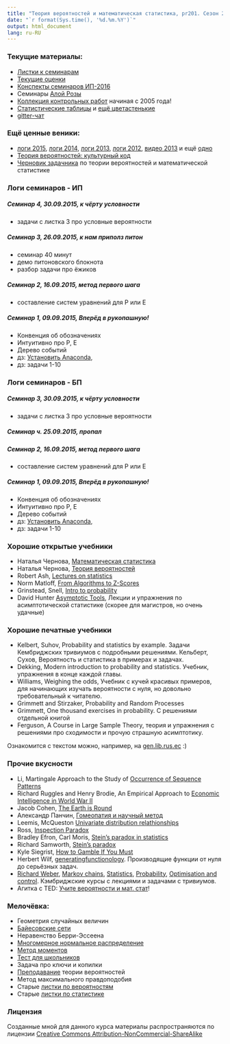 ```yaml
---
title: "Теория вероятностей и математическая статистика, pr201. Сезон 2016-2017"
date: "`r format(Sys.time(), '%d.%m.%Y')`"
output: html_document
lang: ru-RU
---
```


### Текущие материалы:

* [Листки к семинарам](https://github.com/bdemeshev/pr201/raw/master/tvims_notes_2013/tvims_notes_2013.pdf)
* [Текущие оценки](https://docs.google.com/spreadsheets/d/1xhDiVS3uSQLzX57lhHWY5szH2OHhDQC6uWWwUoyB2DQ/pubhtml)
* [Конспекты семинаров ИП-2016](https://github.com/bdemeshev/pr201/tree/master/2016/stud_notes)
* Семинары [Алой Розы](https://github.com/bdemeshev/pr201/tree/master/2016/red_rose_python)
* [Коллекция контрольных работ](https://github.com/bdemeshev/pr201/raw/master/prob_exams_collection/2011_prob_exam_collection.pdf) начиная с 2005 года!
* [Статистические таблицы](https://github.com/bdemeshev/pr201/raw/master/stat_tables/e2_pro_tables.pdf) и [ещё цветастенькие](http://www.stat.purdue.edu/~jtroisi/STAT350Spring2015/tables/)
* [gitter-чат](https://gitter.im/hse_pr201/Lobby)

### Ещё ценные веники:

* [логи 2015](index_2015_2016.html), [логи 2014](index_2014_2015.html), [логи 2013](https://github.com/bdemeshev/pr201/wiki/log_13_14), [логи 2012](https://github.com/bdemeshev/pr201/wiki/log_12_13), [видео 2013](https://vimeo.com/album/2521777) и ещё [одно](http://www.youtube.com/playlist?list=PL1poMUvVlAqfg52mJ8jkqXWU8K71k_66y)
* [Теория вероятностей: культурный код](https://github.com/bdemeshev/probability_dna/raw/master/probability_dna.pdf)
* [Черновик задачника](https://github.com/bdemeshev/pr201/raw/master/probab_pset/new_el.pdf) по теории вероятностей и математической статистике


### Логи семинаров - ИП


##### Семинар 4, 30.09.2015, к чёрту условности

* задачи с листка 3 про условные вероятности

##### Семинар 3, 26.09.2015, к нам приполз питон

* семинар 40 минут
* демо питоновского блокнота
* разбор задачи про ёжиков

##### Семинар 2, 16.09.2015, метод первого шага

* составление систем уравнений для P или E

##### Семинар 1, 09.09.2015, Вперёд в рукопашную!

* Конвенция об обозначениях
* Интуитивно про P, E
* Дерево событий
* дз: [Установить Anaconda](https://www.continuum.io/downloads),
* дз: задачи 1-10


### Логи семинаров - БП



##### Семинар 3, 30.09.2015, к чёрту условности

* задачи с листка 3 про условные вероятности

##### Семинар ч. 25.09.2015, пропал

##### Семинар 2, 16.09.2015, метод первого шага

* составление систем уравнений для P или E

##### Семинар 1, 09.09.2015, Вперёд в рукопашную!

* Конвенция об обозначениях
* Интуитивно про P, E
* Дерево событий
* дз: [Установить Anaconda](https://www.continuum.io/downloads),
* дз: задачи 1-10





### Хорошие открытые учебники

* Наталья Чернова, [Математическая статистика](http://www.nsu.ru/mmf/tvims/chernova/ms/ms_nsu07.pdf)
* Наталья Чернова, [Теория вероятностей](http://www.nsu.ru/mmf/tvims/chernova/tv/)
* Robert Ash, [Lectures on statistics](http://www.math.uiuc.edu/~r-ash/Stat.html)
* Norm Matloff, [From Algorithms to Z-Scores](http://heather.cs.ucdavis.edu/~matloff/probstatbook.html)
* Grinstead, Snell, [Intro to probability](http://www.dartmouth.edu/~chance/teaching_aids/books_articles/probability_book/book.html)
* David Hunter [Asymptotic Tools](http://sites.stat.psu.edu/~dhunter/asymp/fall2006/lectures/), Лекции и упражнения по асимптотической статистике (скорее для магистров, но очень удачные)

### Хорошие печатные учебники

* Kelbert, Suhov, Probability and statistics by example. Задачи Кембриджских тривиумов с подробными решениями. Кельберт, Сухов, Вероятность и статистика в примерах и задачах.
* Dekking, Modern introduction to probability and statistics. Учебник, упражнения в конце каждой главы.
* Williams, Weighing the odds, Учебник с кучей красивых примеров, для начинающих изучать вероятности с нуля, но довольно требовательный к читателю.
* Grimmett and Stirzaker, Probability and Random Processes
* Grimmett, One thousand exercises in probability. С решениями отдельной книгой
* Ferguson, A Course in Large Sample Theory, теория и упражнения с решениями про сходимости и прочую страшную асимптотику.

Ознакомится с текстом можно, например, на [gen.lib.rus.ec](http://gen.lib.rus.ec/) :)

### Прочие вкусности
* Li, Martingale Approach to the Study of [Occurrence of Sequence Patterns](http://projecteuclid.org/DPubS?service=UI&version=1.0&verb=Display&handle=euclid.aop/1176994578)
*  Richard Ruggles and Henry Brodie, An Empirical Approach to [Economic Intelligence in World War II](https://engineering.purdue.edu/~ipollak/ece302/FALL09/notes/An_Empirical_Approach_to_Economic_Intelligence_in_World_War_II_Ruggles_Brodie_1947.pdf)
* Jacob Cohen, [The Earth is Round](http://ist-socrates.berkeley.edu/~maccoun/PP279_Cohen1.pdf)
* Александр Панчин, [Гомеопатия и научный метод](http://scinquisitor.livejournal.com/35185.html)
* Leemis, McQueston [Univariate distribution relathionships](http://www.math.wm.edu/~leemis/2008amstat.pdf)
* Ross, [Inspection Paradox](http://ben-israel.rutgers.edu/711/Ross-Inspection.pdf)
* Bradley Efron, Carl Moris, [Stein's paradox in statistics](http://statweb.stanford.edu/~ckirby/brad/other/Article1977.pdf)
* Richard Samworth, [Stein's paradox](http://www.statslab.cam.ac.uk/~rjs57/SteinParadox.pdf)
* Kyle Siegrist, [How to Gamble If You Must](http://www.unc.edu/~hannig/STOR089/handouts/Casino.pdf)
* Herbert Wilf, [generatingfunctionology](https://www.math.upenn.edu/~wilf/DownldGF.html). Производящие функции от нуля до серьёзных задач.
* [Richard Weber](http://www.statslab.cam.ac.uk/~rrw1/), [Markov chains](http://www.statslab.cam.ac.uk/~rrw1/markov/index.html), [Statistics](http://www.statslab.cam.ac.uk/~rrw1/stats/index.html), [Probability](http://www.statslab.cam.ac.uk/~rrw1/prob/index.html), [Optimisation and control](http://www.statslab.cam.ac.uk/~rrw1/oc/index.html). Кэмбриджские курсы с лекциями и задачами с тривиумов.
* Агитка с TED: [Учите вероятности и мат. стат](http://www.ted.com/talks/view/lang/en//id/587)!


### Мелочёвка:
* Геометрия случайных величин
* [Байесовские сети](https://github.com/bdemeshev/pr201/raw/master/bayesian_networks/2011_bayes_networks.pdf)
* Неравенство Берри-Эссеена
* [Многомерное нормальное распределение](https://github.com/bdemeshev/pr201/raw/master/gaussian/gaussian_main.pdf)
* [Метод моментов](https://github.com/bdemeshev/pr201/raw/master/meth_moments/meth_moments_main.pdf)
* [Тест для школьников](https://github.com/bdemeshev/pr201/raw/master/intro_test/intro_test.pdf)
* Задача про ключи и копилки
* [Преподавание](https://github.com/bdemeshev/pr201/raw/master/teaching_probability/2011_teaching_probability.pdf) теории вероятностей
* Метод максимального правдоподобия
* Старые [листки по вероятностям](https://github.com/bdemeshev/pr201/raw/master/tvims_sem_notes/2011_tv_sem.pdf)
* Старые [листки по статистике](https://github.com/bdemeshev/pr201/raw/master/tvims_sem14_end_old/ps14_end.pdf)


### Лицензия
Созданные мной для данного курса материалы распространяются по лицензии [Creative Commons Attribution-NonCommercial-ShareAlike](http://creativecommons.org/licenses/by-nc-sa/3.0/deed.ru)
